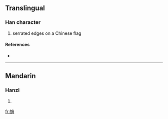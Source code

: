 ==Translingual==

===Han character===
{{Han char|rn=70|rad=方|as=09|sn=13|four=0822<sub>7</sub>|canj=卜尸人火月 (YSOFB)}}

# serrated edges on a Chinese flag

====References====
* {{Han ref|kx=0484.200|dkj=13678|dj=0846.190|hdz=32183.080|uh=65D3|ud=26067|bh=DDBE|bd=56766}}

----

==Mandarin==

===Hanzi===
{{cmn-hanzi|pin=[[shāo]] ([[shao1]])|wg=shao<sup>1</sup>}}

# {{defn|Mandarin}}

[[fr:旓]]